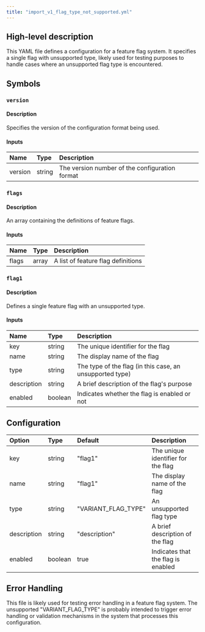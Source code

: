 ```yaml
---
title: "import_v1_flag_type_not_supported.yml"
---
```


## High-level description
This YAML file defines a configuration for a feature flag system. It specifies a single flag with unsupported type, likely used for testing purposes to handle cases where an unsupported flag type is encountered.

## Symbols

### `version`
#### Description
Specifies the version of the configuration format being used.

#### Inputs
| Name | Type | Description |
|:-----|:-----|:------------|
| version | string | The version number of the configuration format |

### `flags`
#### Description
An array containing the definitions of feature flags.

#### Inputs
| Name | Type | Description |
|:-----|:-----|:------------|
| flags | array | A list of feature flag definitions |

### `flag1`
#### Description
Defines a single feature flag with an unsupported type.

#### Inputs
| Name | Type | Description |
|:-----|:-----|:------------|
| key | string | The unique identifier for the flag |
| name | string | The display name of the flag |
| type | string | The type of the flag (in this case, an unsupported type) |
| description | string | A brief description of the flag's purpose |
| enabled | boolean | Indicates whether the flag is enabled or not |

## Configuration
| Option | Type | Default | Description |
|:-------|:-----|:--------|:------------|
| key | string | "flag1" | The unique identifier for the flag |
| name | string | "flag1" | The display name of the flag |
| type | string | "VARIANT_FLAG_TYPE" | An unsupported flag type |
| description | string | "description" | A brief description of the flag |
| enabled | boolean | true | Indicates that the flag is enabled |

## Error Handling
This file is likely used for testing error handling in a feature flag system. The unsupported "VARIANT_FLAG_TYPE" is probably intended to trigger error handling or validation mechanisms in the system that processes this configuration.